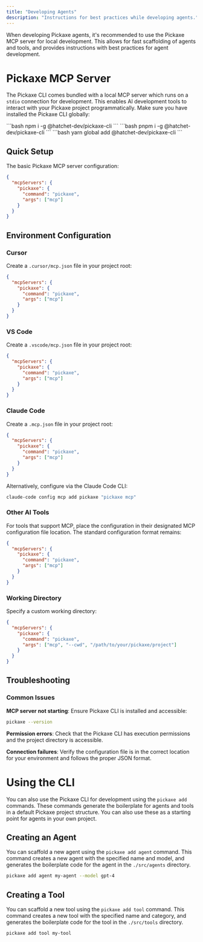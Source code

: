 ```yaml
---
title: "Developing Agents"
description: "Instructions for best practices while developing agents."
---
```


When developing Pickaxe agents, it's recommended to use the Pickaxe MCP server for local development. This allows for fast scaffolding of agents and tools, and provides instructions with best practices for agent development.

# Pickaxe MCP Server

The Pickaxe CLI comes bundled with a local MCP server which runs on a `stdio` connection for development. This enables AI development tools to interact with your Pickaxe project programmatically. Make sure you have installed the Pickaxe CLI globally:

<Tabs>
  <Tab title="npm">
    ```bash
    npm i -g @hatchet-dev/pickaxe-cli
    ```
  </Tab>
  <Tab title="pnpm">
    ```bash
    pnpm i -g @hatchet-dev/pickaxe-cli
    ```
  </Tab>
  <Tab title="yarn">
    ```bash
    yarn global add @hatchet-dev/pickaxe-cli
    ```
  </Tab>
</Tabs>

## Quick Setup

The basic Pickaxe MCP server configuration:

```json
{
  "mcpServers": {
    "pickaxe": {
      "command": "pickaxe",
      "args": ["mcp"]
    }
  }
}
```

## Environment Configuration

### Cursor

Create a `.cursor/mcp.json` file in your project root:

```json
{
  "mcpServers": {
    "pickaxe": {
      "command": "pickaxe",
      "args": ["mcp"]
    }
  }
}
```

### VS Code

Create a `.vscode/mcp.json` file in your project root:

```json
{
  "mcpServers": {
    "pickaxe": {
      "command": "pickaxe",
      "args": ["mcp"]
    }
  }
}
```

### Claude Code

Create a `.mcp.json` file in your project root:

```json
{
  "mcpServers": {
    "pickaxe": {
      "command": "pickaxe",
      "args": ["mcp"]
    }
  }
}
```

Alternatively, configure via the Claude Code CLI:

```bash
claude-code config mcp add pickaxe "pickaxe mcp"
```

### Other AI Tools

For tools that support MCP, place the configuration in their designated MCP configuration file location. The standard configuration format remains:

```json
{
  "mcpServers": {
    "pickaxe": {
      "command": "pickaxe",
      "args": ["mcp"]
    }
  }
}
```

### Working Directory

Specify a custom working directory:

```json
{
  "mcpServers": {
    "pickaxe": {
      "command": "pickaxe",
      "args": ["mcp", "--cwd", "/path/to/your/pickaxe/project"]
    }
  }
}
```

## Troubleshooting

### Common Issues

**MCP server not starting**: Ensure Pickaxe CLI is installed and accessible:

```bash
pickaxe --version
```

**Permission errors**: Check that the Pickaxe CLI has execution permissions and the project directory is accessible.

**Connection failures**: Verify the configuration file is in the correct location for your environment and follows the proper JSON format.

# Using the CLI

You can also use the Pickaxe CLI for development using the `pickaxe add` commands. These commands generate the boilerplate for agents and tools in a default Pickaxe project structure. You can also use these as a starting point for agents in your own project.

## Creating an Agent

You can scaffold a new agent using the `pickaxe add agent` command. This command creates a new agent with the specified name and model, and generates the boilerplate code for the agent in the `./src/agents` directory.

```sh
pickaxe add agent my-agent --model gpt-4
```

## Creating a Tool

You can scaffold a new tool using the `pickaxe add tool` command. This command creates a new tool with the specified name and category, and generates the boilerplate code for the tool in the `./src/tools` directory.

```sh
pickaxe add tool my-tool
```
